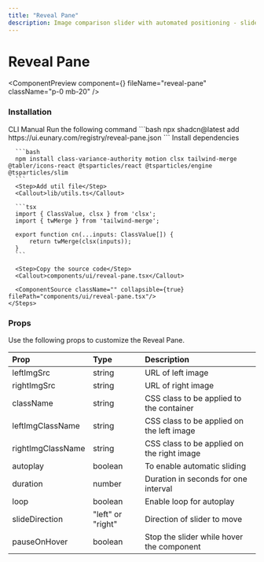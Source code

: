 ```yaml
---
title: "Reveal Pane"
description: Image comparison slider with automated positioning - slide, drag, or set direction to reveal differences between two images.
---
```


# Reveal Pane

<ComponentPreview component={<RevealPaneDemo />} fileName="reveal-pane" className="p-0 mb-20" />

### Installation

<Tabs defaultValue="manual">
  <TabsList>
    <TabsTrigger value="cli">CLI</TabsTrigger>
    <TabsTrigger value="manual">Manual</TabsTrigger>
  </TabsList>

  <TabsContent value="cli">
    <Steps>
      <Step>Run the following command</Step>
      ```bash
      npx shadcn@latest add https://ui.eunary.com/registry/reveal-pane.json
      ```
    </Steps>
  </TabsContent>

  <TabsContent value="manual">
    <Steps>
      <Step>Install dependencies</Step>

      ```bash
      npm install class-variance-authority motion clsx tailwind-merge @tabler/icons-react @tsparticles/react @tsparticles/engine @tsparticles/slim
      ```
      <Step>Add util file</Step>
      <Callout>lib/utils.ts</Callout>

      ```tsx
      import { ClassValue, clsx } from 'clsx';
      import { twMerge } from 'tailwind-merge';

      export function cn(...inputs: ClassValue[]) {
          return twMerge(clsx(inputs));
      }
      ```

      <Step>Copy the source code</Step>
      <Callout>components/ui/reveal-pane.tsx</Callout>
     
      <ComponentSource className="" collapsible={true}  filePath="components/ui/reveal-pane.tsx"/>
    </Steps>
  </TabsContent>
</Tabs>
   

### Props

Use the following props to customize the Reveal Pane.

| Prop                | Type                     | Description                                        |
| :------------------ | :----------------------- | :------------------------------------------------- |
| <Callout>leftImgSrc</Callout>          | <Callout>string</Callout>          | URL of left image |
| <Callout>rightImgSrc</Callout>          | <Callout>string</Callout>          | URL of right image |
| <Callout>className</Callout>         | <Callout>string</Callout>         | CSS class to be applied to the container           |
| <Callout>leftImgClassName</Callout>         | <Callout>string</Callout>         | CSS class to be applied on the left image           |
| <Callout>rightImgClassName</Callout>         | <Callout>string</Callout>         | CSS class to be applied on the right image           |
| <Callout>autoplay</Callout>         | <Callout>boolean</Callout>         | To enable automatic sliding           |
| <Callout>duration</Callout>         | <Callout>number</Callout>         | Duration in seconds for one interval           |
| <Callout>loop</Callout>         | <Callout>boolean</Callout>         | Enable loop for autoplay           |
| <Callout>slideDirection</Callout>         | <Callout>"left" or "right"</Callout>         | Direction of slider to move           |
| <Callout>pauseOnHover</Callout>         | <Callout>boolean</Callout>         | Stop the slider while hover the component           |

<ExploreComponents currentComponent="reveal-pane" />